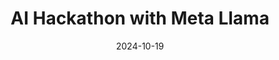 ---
 date: 2024-10-19
 title: "AI Hackathon with Meta Llama"
 excerpt: "We built a content moderation model to detect coded speech."
 url: "https://reskilll.com/hack/aihack"
 tags: ""
 project: uli
---